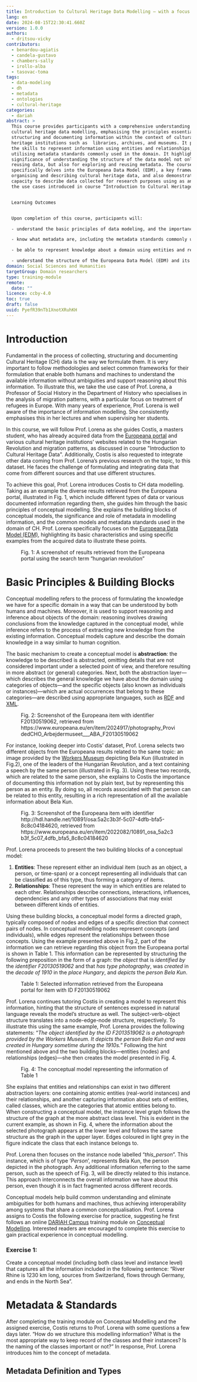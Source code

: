 ```yaml
---
title: Introduction to Cultural Heritage Data Modelling — with a focus on EDM
lang: en
date: 2024-08-15T22:30:41.660Z
version: 1.0.0
authors:
  - dritsou-vicky
contributors:
  - benardou-agiatis
  - candela-gustavo
  - chambers-sally
  - irollo-alba
  - tasovac-toma
tags:
  - data-modeling
  - dh
  - metadata
  - ontologies
  - cultural-heritage
categories:
  - dariah
abstract: >
  This course provides participants with a comprehensive understanding of
  cultural heritage data modelling, emphasising the principles essential for
  structuring and documenting information within the context of cultural
  heritage institutions such as  libraries, archives, and museums. It provides
  the skills to represent information using entities and relationships, while
  utilising metadata standards commonly used in the domain. It highlights the
  significance of understanding the structure of the data model not only for
  reusing data, but also for exploring and reusing metadata. The course
  specifically delves into the Europeana Data Model (EDM), a key framework for
  organising and describing cultural heritage data, and also demonstrates its
  capacity to describe data collected for research purposes using as an example
  the use cases introduced in course “Introduction to Cultural Heritage Data”. 


  Learning Outcomes


  Upon completion of this course, participants will:

  - understand the basic principles of data modeling, and the importance of knowing the structure of data models, particularly for reusing metadata;

  - know what metadata are, including the metadata standards commonly used in cultural heritage institutions, and understand their significance in data reuse;

  - be able to represent knowledge about a domain using entities and relationships;

  - understand the structure of the Europeana Data Model (EDM) and its role in effective metadata management, and be able to model/document information resources based on the EDM structure.
domain: Social Sciences and Humanities
targetGroup: Domain researchers
type: training-module
remote:
  date: ""
licence: ccby-4.0
toc: true
draft: false
uuid: PyefR39nTb1XnotXRuhKH
---
```

# Introduction

Fundamental in the process of collecting, structuring and documenting Cultural Heritage (CH) data is the way we formulate them. It is very important to follow methodologies and select common frameworks for their formulation that enable both humans and machines to understand the available information without ambiguities and support reasoning about this information. To illustrate this, we take the use case of Prof. Lorena, a Professor of Social History in the Department of History who specialises in the analysis of migration patterns, with a particular focus on treatment of refugees in Europe. With many years of experience, Prof. Lorena is well aware of the importance of information modelling. She consistently emphasises this in her lectures and when supervising her students. 

In this course, we will follow Prof. Lorena as she guides Costis, a masters student, who has already acquired data from the [Europeana portal](https://www.europeana.eu/) and various cultural heritage institutions’ websites related to the Hungarian Revolution and migration patterns, as discussed in course "Introduction to Cultural Heritage Data". Additionally, Costis is also requested to integrate other data coming from Prof. Lorena’s previous research on the topic, to this dataset. He faces the challenge of formulating and integrating data that come from different sources and that use different structures. 

To achieve this goal, Prof. Lorena introduces Costis to CH data modelling. Taking as an example the diverse results retrieved from the Europeana portal, illustrated in Fig. 1, which include different types of data or various documented information regarding them, she guides him through the basic principles of conceptual modelling. She explains the building blocks of conceptual models, the significance and role of metadata in modelling information, and the common models and metadata standards used in the domain of CH. Prof. Lorena specifically focuses on the [Europeana Data Model (EDM)](https://pro.europeana.eu/page/edm-documentation), highlighting its basic characteristics and using specific examples from the acquired data to illustrate these points.

<Figure src="images/στιγμιότυπο-οθόνης-2024-08-29-3.15.34 μμ.png">
Fig. 1: A screenshot of results retrieved from the Europeana portal using the search term “hungarian revolution”
</Figure>

# Basic Principles & Building Blocks

Conceptual modelling refers to the process of formulating the knowledge we have for a specific domain in a way that can be understood by both humans and machines. Moreover, it is used to support reasoning and inference about objects of the domain: reasoning involves drawing conclusions from the knowledge captured in the conceptual model, while inference refers to the process of extracting new knowledge from the existing information. Conceptual models capture and describe the domain knowledge in a way similar to human cognition. 

The basic mechanism to create a conceptual model is **abstraction**: the knowledge to be described is abstracted, omitting details that are not considered important under a selected point of view, and therefore resulting in more abstract (or general) categories. Next, both the abstraction layer—which describes the general knowledge we have about the domain using categories of objects—and the specific objects (also known as individuals or instances)—which are actual occurrences that belong to these categories—are described using appropriate languages, such as [RDF](https://www.w3.org/RDF/) and [XML](https://www.w3.org/XML/).

<Figure src="images/kun.png">
Fig. 2: Screenshot of the Europeana item with identifier F20130519062,  retrieved from https://www.europeana.eu/en/item/2024917/photography_ProvidedCHO_Arbejdermuseet___ABA_F20130519062
</Figure>

For instance, looking deeper into Costis’ dataset, Prof. Lorena selects two different objects from the Europeana results related to the same topic: an image provided by the [Workers Museum](https://www.arbejdermuseet.dk/en/) depicting Bela Kun (illustrated in Fig.2), one of the leaders of the Hungarian Revolution, and a text containing a speech by the same person (illustrated in Fig. 3). Using these two records, which are related to the same person, she explains to Costis the importance of documenting this information not by plain text, but by representing this person as an entity. By doing so, all records associated with that person can be related to this entity, resulting in a rich representation of all the available information about Bela Kun. 

<Figure src="images/kun-s-speech.png">
Fig. 3: Screenshot of the Europeana item with identifier http://hdl.handle.net/10891/osa:5a2c3b3f-5c07-4dfb-bfa5-8c8c04184620,  retrieved from https://www.europeana.eu/en/item/2022082/10891_osa_5a2c3b3f_5c07_4dfb_bfa5_8c8c04184620
</Figure>

Prof. Lorena proceeds to present the two building blocks of a conceptual model:

1. **Entities**: These represent either an individual item (such as an object, a person, or time-span) or a concept representing all individuals that can be classified as of this type, thus forming a category of items. 
2. **Relationships**: These represent the way in which entities are related to each other. Relationships describe connections, interactions, influences, dependencies and any other types of associations that may exist between different kinds of entities.

Using these building blocks, a conceptual model forms a directed graph, typically composed of nodes and edges of a specific direction that connect pairs of nodes. In conceptual modelling nodes represent concepts (and individuals), while edges represent the relationships between those concepts. Using the example presented above in Fig.2, part of the information we can retrieve regarding this object from the Europeana portal is shown in Table 1. This information can be represented by structuring the following preposition in the form of a graph: the _object_ that is _identified by_ the _identifier F20130519062_ and that _has type photography_, was _created_ in the _decade of 1910_ in the _place Hungary_, and _depicts_ the _person Bela Kun_. 

<Figure src="images/στιγμιότυπο-οθόνης-2024-08-29-3.28.29 μμ.png">
Table 1: Selected information retrieved from the Europeana portal for item with ID F20130519062
</Figure>

Prof. Lorena continues tutoring Costis in creating a model to represent this information, hinting that the structure of sentences expressed in natural language reveals the model’s structure as well. The subject-verb-object structure translates into a node-edge-node structure, respectively. To illustrate this using the same example, Prof. Lorena provides the following statements: “_The object identified by the ID F2013519062 is a photograph provided by the Workers Museum. It depicts the person Bela Kun and was created in Hungary sometime during the 1910s._” Following the hint mentioned above and the two building blocks—entities (nodes) and relationships (edges)—she then creates the model presented in Fig. 4.  

<Figure src="images/example_model2.jpg">
Fig. 4: The conceptual model representing the information of Table 1
</Figure>

She explains that entities and relationships can exist in two different abstraction layers: one containing atomic entities (real-world instances) and their relationships, and another capturing information about sets of entities, called classes, which are the categories that atomic entities belong to. When constructing a conceptual model, the instance level graph follows the structure of the graph at the more abstract class level. This is evident in the current example, as shown in Fig. 4, where the information about the selected photograph appears at the lower level and follows the same structure as the graph in the upper layer. Edges coloured in light grey in the figure indicate the class that each instance belongs to.



Prof. Lorena then focuses on the instance node labelled “_this_person_”. This instance, which is of type ‘_Person_’, represents Bela Kun, the person depicted in the photograph. Any additional information referring to the same person, such as the speech of Fig. 3, will be directly related to this instance. This approach interconnects the overall information we have about this person, even though it is in fact fragmented across different records.

Conceptual models help build common understanding and eliminate ambiguities for both humans and machines, thus achieving interoperability among systems that share a common conceptualisation. Prof. Lorena assigns to Costis the following exercise for practice, suggesting he first follows an online [DARIAH Campus](https://campus.dariah.eu/) training module on [Conceptual Modelling](https://campus.dariah.eu/resource/posts/an-introduction-to-conceptual-modelling). Interested readers are encouraged to complete this exercise to gain practical experience in conceptual modelling.

### Exercise 1:

Create a conceptual model (including both class level and instance level) that captures all the information included in the following sentence: “River Rhine is 1230 km long, sources from Switzerland, flows through Germany, and ends in the North Sea”.



# Metadata & Standards

After completing the training module on Conceptual Modelling and the assigned exercise, Costis returns to Prof. Lorena with some questions a few days later. “How do we structure this modelling information? What is the most appropriate way to keep record of the classes and their instances? Is the naming of the classes important or not?” In response, Prof. Lorena introduces him to the concept of metadata.

## Metadata Definition and Types
